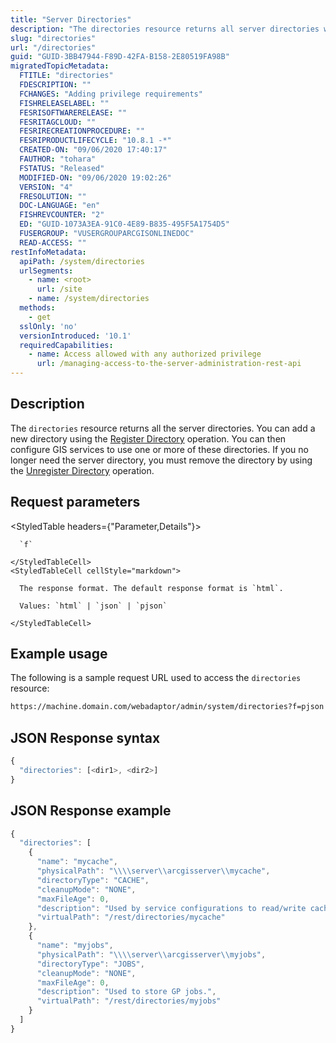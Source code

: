 ```yaml
---
title: "Server Directories"
description: "The directories resource returns all server directories within the server."
slug: "directories"
url: "/directories"
guid: "GUID-3BB47944-F89D-42FA-B158-2E80519FA98B"
migratedTopicMetadata:
  FTITLE: "directories"
  FDESCRIPTION: ""
  FCHANGES: "Adding privilege requirements"
  FISHRELEASELABEL: ""
  FESRISOFTWARERELEASE: ""
  FESRITAGCLOUD: ""
  FESRIRECREATIONPROCEDURE: ""
  FESRIPRODUCTLIFECYCLE: "10.8.1 -*"
  CREATED-ON: "09/06/2020 17:40:17"
  FAUTHOR: "tohara"
  FSTATUS: "Released"
  MODIFIED-ON: "09/06/2020 19:02:26"
  VERSION: "4"
  FRESOLUTION: ""
  DOC-LANGUAGE: "en"
  FISHREVCOUNTER: "2"
  ED: "GUID-1073A3EA-91C0-4E89-B835-495F5A1754D5"
  FUSERGROUP: "VUSERGROUPARCGISONLINEDOC"
  READ-ACCESS: ""
restInfoMetadata:
  apiPath: /system/directories
  urlSegments:
    - name: <root>
      url: /site
    - name: /system/directories
  methods:
    - get
  sslOnly: 'no'
  versionIntroduced: '10.1'
  requiredCapabilities:
    - name: Access allowed with any authorized privilege
      url: /managing-access-to-the-server-administration-rest-api
---
```


## Description

The `directories` resource returns all the server directories. You can add a new directory using the [Register Directory](/registerdirectory) operation. You can then configure GIS services to use one or more of these directories. If you no longer need the server directory, you must remove the directory by using the [Unregister Directory](/unregisterdirectory) operation.

##  Request parameters

<StyledTable headers={"Parameter,Details"}>
  <StyledTableRow>
    <StyledTableCell cellStyle="markdown">

      `f` 

    </StyledTableCell>
    <StyledTableCell cellStyle="markdown">

      The response format. The default response format is `html`.

      Values: `html` | `json` | `pjson`

    </StyledTableCell>
  </StyledTableRow>
</StyledTable>


## Example usage

The following is a sample request URL used to access the `directories` resource:

```markdown
https://machine.domain.com/webadaptor/admin/system/directories?f=pjson
```

## JSON Response syntax

```javascript
{
  "directories": [<dir1>, <dir2>]
}
```

## JSON Response example

```javascript
{
  "directories": [
    {
      "name": "mycache",
      "physicalPath": "\\\\server\\arcgisserver\\mycache",
      "directoryType": "CACHE",
      "cleanupMode": "NONE",
      "maxFileAge": 0,
      "description": "Used by service configurations to read/write cached tiles.",
      "virtualPath": "/rest/directories/mycache"
    },
    {
      "name": "myjobs",
      "physicalPath": "\\\\server\\arcgisserver\\myjobs",
      "directoryType": "JOBS",
      "cleanupMode": "NONE",
      "maxFileAge": 0,
      "description": "Used to store GP jobs.",
      "virtualPath": "/rest/directories/myjobs"
    }
  ]
}
```
